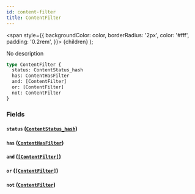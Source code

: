 ```yaml
---
id: content-filter
title: ContentFilter
---
```


<span
style={{
      backgroundColor: color,
      borderRadius: '2px',
      color: '#fff',
      padding: '0.2rem',
    }}>
{children}
</span>
);

No description

```graphql
type ContentFilter {
  status: ContentStatus_hash
  has: ContentHasFilter
  and: [ContentFilter]
  or: [ContentFilter]
  not: ContentFilter
}
```

### Fields

#### `status` ([`ContentStatus_hash`](/docs/schema/inputs/content-status-hash))

#### `has` ([`ContentHasFilter`](/docs/schema/enums/content-has-filter))

#### `and` ([`[ContentFilter]`](/docs/schema/inputs/content-filter))

#### `or` ([`[ContentFilter]`](/docs/schema/inputs/content-filter))

#### `not` ([`ContentFilter`](/docs/schema/inputs/content-filter))
